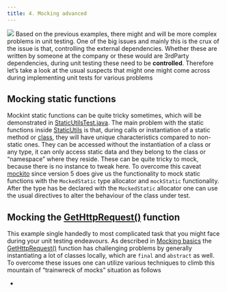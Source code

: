 ```yaml
---
title: 4. Mocking advanced
---
```


![](../images/mocking_advanced.webp)
Based on the previous examples, there might and will be more complex problems in unit testing. One of the big issues and mainly this is the crux of the issue is that, controlling the external dependencies. Whether these are written by someone at the company or these would are 3rdParty dependencies, during unit testing these need to be **controlled**. Therefore let's take a look at the usual suspects that might one might come across during implementing unit tests for various problems

## Mocking static functions

Mockint static functions can be quite tricky sometimes, which will be demonstrated in [StaticUtilsTest.java](https://github.com/JacksonFurrier/SQAT/blob/main/sample_3/app/src/test/java/sample_3/StaticUtilsTest.java). The main problem with the static functions inside [StaticUtils](https://github.com/JacksonFurrier/SQAT/blob/main/sample_3/app/src/main/java/sample_3/StaticUtils.java) is that, during calls or instantiation of a static method or [class](https://www.google.com/url?sa=t&source=web&rct=j&opi=89978449&url=https://home.csulb.edu/~pnguyen/cecs277/lecnotes/static%2520in%2520java.pdf&ved=2ahUKEwiA5e2qucqLAxXBzQIHHQ4fGbYQFnoECA8QAw&usg=AOvVaw3GNjHFbYlz5NuMHMZGL-Aw), they will have unique characteristics compared to non-static ones. They can be accessed without the instantiation of a class or any type, it can only access static data and they belong to the class or "namespace" where they reside. These can be quite tricky to mock, because there is no instance to tweak here. To overcome this caveat [mockito](https://site.mockito.org/) since version 5 does give us the functionality to mock static functions with the ```MockedStatic``` type allocator and ```mockStatic``` functionality. After the type has be declared with the ```MockedStatic``` allocator one can use the usual directives to alter the behaviour of the class under test.

## Mocking the [GetHttpRequest()](https://github.com/JacksonFurrier/SQAT/blob/main/sample_3/app/src/main/java/sample_3/NetworkConnection.java#L42) function

This example single handedly to most complicated task that you might face during your unit testing endeavours. As described in [Mocking basics](https://jacksonfurrier.github.io/SQAT/topics/c_unit_mock_basic.html) the [GetHttpRequest()](https://jacksonfurrier.github.io/SQAT/topics/c_unit_mock_basic.html#the-gethttprequest-function) function has challenging problems by generally instantiating a lot of classes locally, which are ```final``` and ```abstract``` as well. To overcome these issues one can utilize various techniques to climb this mountain of "trainwreck of mocks" situation as follows

* 
